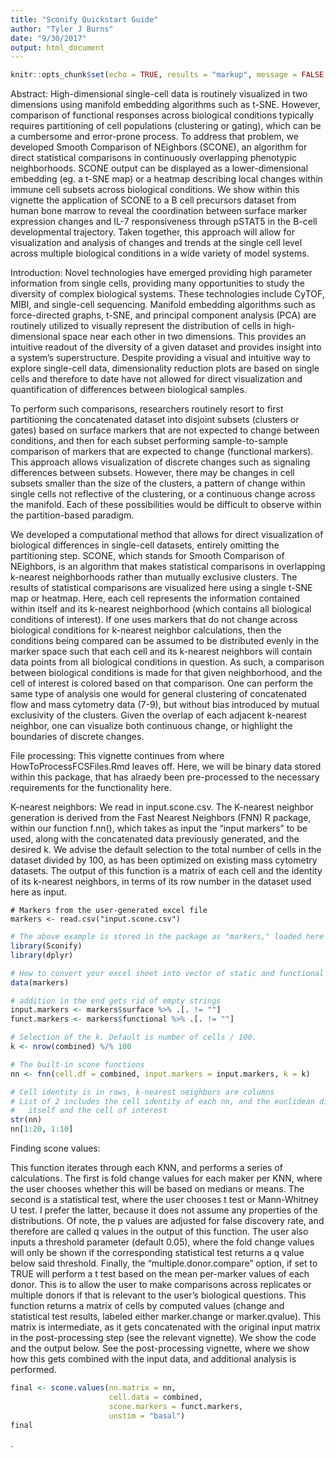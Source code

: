 ```yaml
---
title: "Sconify Quickstart Guide"
author: "Tyler J Burns"
date: "9/30/2017"
output: html_document
---
```


```r
knitr::opts_chunk$set(echo = TRUE, results = "markup", message = FALSE, warning = FALSE)
```

Abstract:
High-dimensional single-cell data is routinely visualized in two dimensions using manifold embedding algorithms such as t-SNE. However, comparison of functional responses across biological conditions typically requires partitioning of cell populations (clustering or gating), which can be a cumbersome and error-prone process. To address that problem, we developed Smooth Comparison of NEighbors (SCONE), an algorithm for direct statistical comparisons in continuously overlapping phenotypic neighborhoods. SCONE output can be displayed as a lower-dimensional embedding (eg. a t-SNE map) or a heatmap describing local changes within immune cell subsets across biological conditions. We show within this vignette the application of SCONE to a B cell precursors dataset from human bone marrow to reveal the coordination between surface marker expression changes and IL-7 responsiveness through pSTAT5 in the B-cell developmental trajectory. Taken together, this approach will allow for visualization and analysis of changes and trends at the single cell level across multiple biological conditions in a wide variety of model systems.

Introduction:
Novel technologies have emerged providing high parameter information from single cells, providing many opportunities to study the diversity of complex biological systems. These technologies include CyTOF, MIBI, and single-cell sequencing. Manifold embedding algorithms such as force-directed graphs, t-SNE, and principal component analysis (PCA) are routinely utilized to visually represent the distribution of cells in high-dimensional space near each other in two dimensions. This provides an intuitive readout of the diversity of a given dataset and provides insight into a system’s superstructure. Despite providing a visual and intuitive way to explore single-cell data, dimensionality reduction plots are based on single cells and therefore to date have not allowed for direct visualization and quantification of differences between biological samples. 

To perform such comparisons, researchers routinely resort to first partitioning the concatenated dataset into disjoint subsets (clusters or gates) based on surface markers that are not expected to change between conditions, and then for each subset performing sample-to-sample comparison of markers that are expected to change (functional markers). This approach allows visualization of discrete changes such as signaling differences between subsets. However, there may be changes in cell subsets smaller than the size of the clusters, a pattern of change within single cells not reflective of the clustering, or a continuous change across the manifold. Each of these possibilities would be difficult to observe within the partition-based paradigm.

We developed a computational method that allows for direct visualization of biological differences in single-cell datasets, entirely omitting the partitioning step. SCONE, which stands for Smooth Comparison of NEighbors, is an algorithm that makes statistical comparisons in overlapping k-nearest neighborhoods rather than mutually exclusive clusters. The results of statistical comparisons are visualized here using a single t-SNE map or heatmap. Here, each cell represents the information contained within itself and its k-nearest neighborhood (which contains all biological conditions of interest). If one uses markers that do not change across biological conditions for k-nearest neighbor calculations, then the conditions being compared can be assumed to be distributed evenly in the marker space such that each cell and its k-nearest neighbors will contain data points from all biological conditions in question. As such, a comparison between biological conditions is made for that given neighborhood, and the cell of interest is colored based on that comparison. One can perform the same type of analysis one would for general clustering of concatenated flow and mass cytometry data (7-9), but without bias introduced by mutual exclusivity of the clusters. Given the overlap of each adjacent k-nearest neighbor, one can visualize both continuous change, or highlight the boundaries of discrete changes.

File processing: 
This vignette continues from where HowToProcessFCSFiles.Rmd leaves off. Here, we will be binary data stored within this package, that has alraedy been pre-processed to the necessary requirements for the functionality here. 


K-nearest neighbors:
We read in input.scone.csv. The K-nearest neighbor generation is derived from the Fast Nearest Neighbors (FNN) R package, within our function f.nn(), which takes as input the “input markers” to be used, along with the concatenated data previously generated, and the desired k. We advise the default selection to the total number of cells in the dataset divided by 100, as has been optimized on existing mass cytometry datasets. The output of this function is a matrix of each cell and the identity of its k-nearest neighbors, in terms of its row number in the dataset used here as input. 

```
# Markers from the user-generated excel file
markers <- read.csv("input.scone.csv")
```
```r
# The above example is stored in the package as "markers," loaded here
library(Sconify)
library(dplyr)

# How to convert your excel sheet into vector of static and functional markers
data(markers)

# addition in the end gets rid of empty strings
input.markers <- markers$surface %>% .[. != ""] 
funct.markers <- markers$functional %>% .[. != ""]

# Selection of the k. Default is number of cells / 100. 
k <- nrow(combined) %/% 100

# The built-in scone functions
nn <- fnn(cell.df = combined, input.markers = input.markers, k = k)

# Cell identity is in rows, k-nearest neighbors are columns
# List of 2 includes the cell identity of each nn, and the euclidean distance between
#   itself and the cell of interest
str(nn)
nn[1:20, 1:10]
```

Finding scone values:

This function iterates through each KNN, and performs a series of calculations. The first is fold change values for each maker per KNN, where the user chooses whether this will be based on medians or means. The second is a statistical test, where the user chooses t test or Mann-Whitney U test. I prefer the latter, because it does not assume any properties of the distributions. Of note, the p values are adjusted for false discovery rate, and therefore are called q values in the output of this function. The user also inputs a threshold parameter (default 0.05), where the fold change values will only be shown if the corresponding statistical test returns a q value below said threshold. Finally, the "multiple.donor.compare" option, if set to TRUE will perform a t test based on the mean per-marker values of each donor. This is to allow the user to make comparisons across replicates or multiple donors if that is relevant to the user's biological questions. This function returns a matrix of cells by computed values (change and statistical test results, labeled either marker.change or marker.qvalue). This matrix is intermediate, as it gets concatenated with the original input matrix in the post-processing step (see the relevant vignette). We show the code and the output below. See the post-processing vignette, where we show how this gets combined with the input data, and additional analysis is performed. 


```r
final <- scone.values(nn.matrix = nn, 
                      cell.data = combined, 
                      scone.markers = funct.markers, 
                      unstim = "basal")
final
```

.


